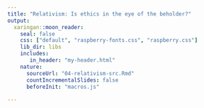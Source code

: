 ```yaml
---
title: "Relativism: Is ethics in the eye of the beholder?"
output:
  xaringan::moon_reader:
    seal: false
    css: ["default", "raspberry-fonts.css", "raspberry.css"]
    lib_dir: libs
    includes:
       in_header: "my-header.html"
    nature:
      sourceUrl: "04-relativism-src.Rmd"
      countIncrementalSlides: false
      beforeInit: "macros.js"
      
---
```

